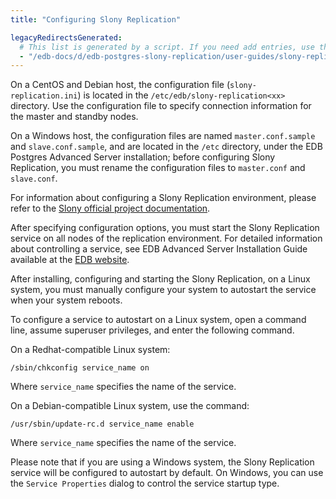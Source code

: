 ```yaml
---
title: "Configuring Slony Replication"

legacyRedirectsGenerated:
  # This list is generated by a script. If you need add entries, use the `legacyRedirects` key.
  - "/edb-docs/d/edb-postgres-slony-replication/user-guides/slony-replication-guide/1.0/configuration_and_usage.html"
---
```


<div id="configuring_slony" class="registered_link"></div>

On a CentOS and Debian host, the configuration file (`slony-replication.ini`) is located in the `/etc/edb/slony-replication<xx>` directory. Use the configuration file to specify connection information for the master and standby nodes.

On a Windows host, the configuration files are named `master.conf.sample` and `slave.conf.sample`, and are located in the `/etc` directory, under the EDB Postgres Advanced Server installation; before configuring Slony Replication, you must rename the configuration files to `master.conf` and `slave.conf`.

For information about configuring a Slony Replication environment, please refer to the [Slony official project documentation](https://www.slony.info/adminguide/2.2/doc/adminguide/slony.pdf).

After specifying configuration options, you must start the Slony Replication service on all nodes of the replication environment. For detailed information about controlling a service, see EDB Advanced Server Installation Guide available at the [EDB website](/epas/latest/).

After installing, configuring and starting the Slony Replication, on a Linux system, you must manually configure your system to autostart the service when your system reboots.

To configure a service to autostart on a Linux system, open a command line, assume superuser privileges, and enter the following command.

On a Redhat-compatible Linux system:

```text
/sbin/chkconfig service_name on
```

Where `service_name` specifies the name of the service.

On a Debian-compatible Linux system, use the command:

```text
/usr/sbin/update-rc.d service_name enable
```

Where `service_name` specifies the name of the service.

Please note that if you are using a Windows system, the Slony Replication service will be configured to autostart by default. On Windows, you can use the `Service Properties` dialog to control the service startup type.
